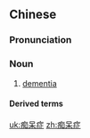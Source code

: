 ==Chinese==
{{zh-forms|type=21}}

===Pronunciation===
{{zh-pron
|m=chīdāizhèng,chī'áizhèng,2nb=variant
|c=ci1 ngoi4 zing3
|cat=n
}}

===Noun===
{{zh-noun}}

# [[dementia]]

====Derived terms====
{{zh-der|老年痴呆症}}

[[uk:痴呆症]]
[[zh:痴呆症]]